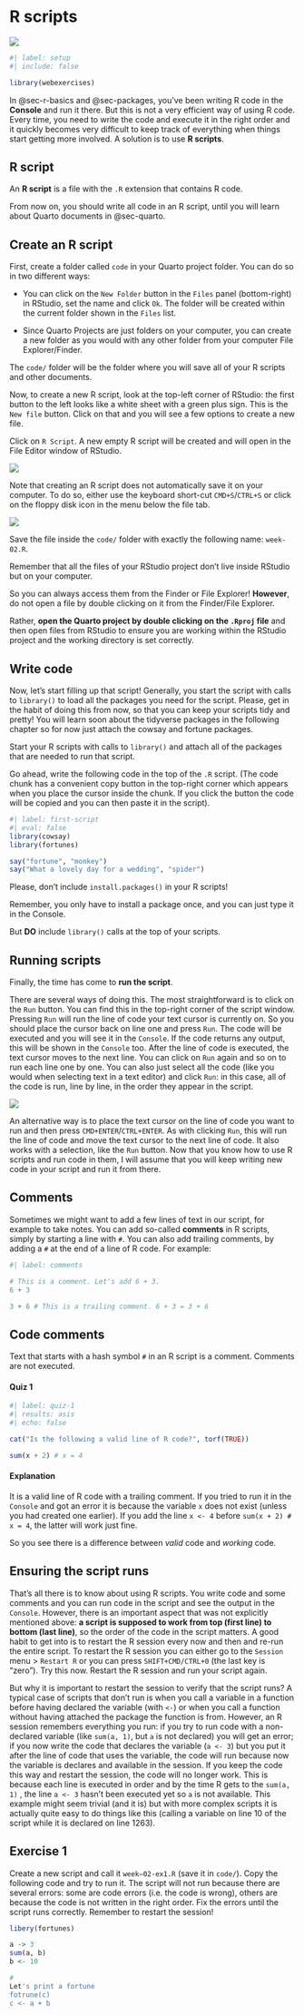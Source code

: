 # R scripts

![](https://img.shields.io/badge/Area-R-green)

```r
#| label: setup
#| include: false

library(webexercises)
```

In @sec-r-basics and @sec-packages, you've been writing R code in the **Console** and run it there. But this is not a very efficient way of using R code. Every time, you need to write the code and execute it in the right order and it quickly becomes very difficult to keep track of everything when things start getting more involved. A solution is to use **R scripts**.

::: callout-tip
## R script

An **R script** is a file with the `.R` extension that contains R code.
:::

From now on, you should write all code in an R script, until you will learn about Quarto documents in @sec-quarto.

## Create an R script

First, create a folder called `code` in your Quarto project folder. You can do so in two different ways:

-   You can click on the `New Folder` button in the `Files` panel (bottom-right) in RStudio, set the name and click `Ok`. The folder will be created within the current folder shown in the `Files` list.

-   Since Quarto Projects are just folders on your computer, you can create a new folder as you would with any other folder from your computer File Explorer/Finder.

The `code/` folder will be the folder where you will save all of your R scripts and other documents.

Now, to create a new R script, look at the top-left corner of RStudio: the first button to the left looks like a white sheet with a green plus sign. This is the `New file` button. Click on that and you will see a few options to create a new file.

Click on `R Script`. A new empty R script will be created and will open in the File Editor window of RStudio.

![](img/new-script-button.png)

Note that creating an R script does not automatically save it on your computer. To do so, either use the keyboard short-cut `CMD+S`/`CTRL+S` or click on the floppy disk icon in the menu below the file tab.

![](img/save-button.png)

Save the file inside the `code/` folder with exactly the following name: `week-02.R`.

::: callout-important
Remember that all the files of your RStudio project don't live inside RStudio but on your computer.

So you can always access them from the Finder or File Explorer! **However**, do not open a file by double clicking on it from the Finder/File Explorer.

Rather, **open the Quarto project by double clicking on the `.Rproj` file** and then open files from RStudio to ensure you are working within the RStudio project and the working directory is set correctly.
:::

## Write code

Now, let's start filling up that script! Generally, you start the script with calls to `library()` to load all the packages you need for the script. Please, get in the habit of doing this from now, so that you can keep your scripts tidy and pretty! You will learn soon about the tidyverse packages in the following chapter so for now just attach the cowsay and fortune packages.

::: callout-important
Start your R scripts with calls to `library()` and attach all of the packages that are needed to run that script.
:::

Go ahead, write the following code in the top of the `.R` script. (The code chunk has a convenient copy button in the top-right corner which appears when you place the cursor inside the chunk. If you click the button the code will be copied and you can then paste it in the script).

```r
#| label: first-script
#| eval: false
library(cowsay)
library(fortunes)

say("fortune", "monkey")
say("What a lovely day for a wedding", "spider")

```

::: callout-important
Please, don't include `install.packages()` in your R scripts!

Remember, you only have to install a package once, and you can just type it in the Console.

But **DO** include `library()` calls at the top of your scripts.
:::

## Running scripts

Finally, the time has come to **run the script**.

There are several ways of doing this. The most straightforward is to click on the `Run` button. You can find this in the top-right corner of the script window. Pressing `Run` will run the line of code your text cursor is currently on. So you should place the cursor back on line one and press `Run`. The code will be executed and you will see it in the `Console`. If the code returns any output, this will be shown in the `Console` too. After the line of code is executed, the text cursor moves to the next line. You can click on `Run` again and so on to run each line one by one. You can also just select all the code (like you would when selecting text in a text editor) and click `Run`: in this case, all of the code is run, line by line, in the order they appear in the script.

![](img/run-button.png)

An alternative way is to place the text cursor on the line of code you want to run and then press `CMD+ENTER`/`CTRL+ENTER`. As with clicking `Run`, this will run the line of code and move the text cursor to the next line of code. It also works with a selection, like the `Run` button. Now that you know how to use R scripts and run code in them, I will assume that you will keep writing new code in your script and run it from there.

## Comments

Sometimes we might want to add a few lines of text in our script, for example to take notes. You can add so-called **comments** in R scripts, simply by starting a line with `#`. You can also add trailing comments, by adding a `#` at the end of a line of R code. For example:

```r
#| label: comments

# This is a comment. Let's add 6 + 3.
6 + 3

3 + 6 # This is a trailing comment. 6 + 3 = 3 + 6
```

::: callout-tip
## Code comments

Text that starts with a hash symbol `#` in an R script is a comment. Comments are not executed.
:::

::: callout-note
#### Quiz 1

```r
#| label: quiz-1
#| results: asis
#| echo: false

cat("Is the following a valid line of R code?", torf(TRUE))
```

``` r
sum(x + 2) # x = 4
```
:::

::: {.callout-important collapse="true"}
#### Explanation

It is a valid line of R code with a trailing comment. If you tried to run it in the `Console` and got an error it is because the variable `x` does not exist (unless you had created one earlier). If you add the line `x <- 4` before `sum(x + 2) # x = 4`, the latter will work just fine.

So you see there is a difference between *valid* code and *working* code.
:::

## Ensuring the script runs

That's all there is to know about using R scripts. You write code and some comments and you can run code in the script and see the output in the `Console`. However, there is an important aspect that was not explicitly mentioned above: **a script is supposed to work from top (first line) to bottom (last line)**, so the order of the code in the script matters. A good habit to get into is to restart the R session every now and then and re-run the entire script. To restart the R session you can either go to the `Session` menu \> `Restart R` or you can press `SHIFT+CMD/CTRL+0` (the last key is "zero"). Try this now. Restart the R session and run your script again.

But why it is important to restart the session to verify that the script runs? A typical case of scripts that don't run is when you call a variable in a function before having declared the variable (with `<-`) or when you call a function without having attached the package the function is from. However, an R session remembers everything you run: if you try to run code with a non-declared variable (like `sum(a, 1)`, but `a` is not declared) you will get an error; if you now write the code that declares the variable (`a <- 3`) but you put it after the line of code that uses the variable, the code will run because now the variable is declares and available in the session. If you keep the code this way and restart the session, the code will no longer work. This is because each line is executed in order and by the time R gets to the `sum(a, 1)` , the line `a <- 3` hasn't been executed yet so `a` is not available. This example might seem trivial (and it is) but with more complex scripts it is actually quite easy to do things like this (calling a variable on line 10 of the script while it is declared on line 1263).

::: callout-warning
## Exercise 1

Create a new script and call it `week–02-ex1.R` (save it in `code/`). Copy the following code and try to run it. The script will not run because there are several errors: some are code errors (i.e. the code is wrong), others are because the code is not written in the right order. Fix the errors until the script runs correctly. Remember to restart the session!

``` r
libery(fortunes)

a -> 3
sum(a, b)
b <- 10

#
Let's print a fortune
fotrune(c)
c <- a + b
```
:::
